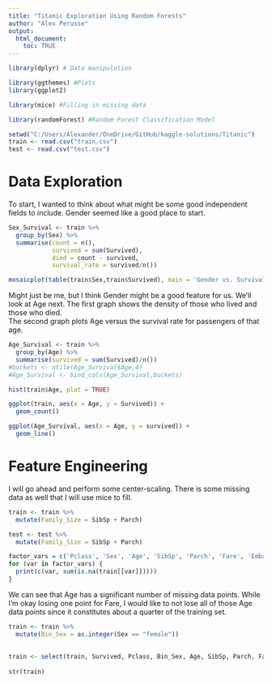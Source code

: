 ```yaml
---
title: "Titanic Exploration Using Random Forests"
author: "Alex Perusse"
output:
  html_document:
    toc: TRUE
---
```


```r
library(dplyr) # Data manipulation

library(ggthemes) #Plots
library(ggplot2)

library(mice) #Filling in missing data

library(randomForest) #Random Forest Classification Model
```

```r
setwd("C:/Users/Alexander/OneDrive/GitHub/kaggle-solutions/Titanic")
train <- read.csv("train.csv")
test <- read.csv("test.csv")
```

# Data Exploration
To start, I wanted to think about what might be some good independent fields to include.  Gender seemed like a good place to start.  

```r
Sex_Survival <- train %>%
  group_by(Sex) %>%
  summarise(count = n(),
            survived = sum(Survived),
            died = count - survived,
            survival_rate = survived/n())

mosaicplot(table(train$Sex,train$Survived), main = 'Gender vs. Survival', sub = '0 = Survived and 1 = Died')
```

Might just be me, but I think Gender might be a good feature for us.
We'll look at Age next.  The first graph shows the density of those who lived and those who died.  
The second graph plots Age versus the survival rate for passengers of that age.  

```r
Age_Survival <- train %>%
  group_by(Age) %>%
  summarise(survived = sum(Survived)/n())
#buckets <- ntile(Age_Survival$Age,4)
#Age_Survival <- bind_cols(Age_Survival,buckets)

hist(train$Age, plot = TRUE)

ggplot(train, aes(x = Age, y = Survived)) +
  geom_count()

ggplot(Age_Survival, aes(x = Age, y = survived)) +
  geom_line()
```

# Feature Engineering
I will go ahead and perform some center-scaling. There is some missing data as well that I will use mice to fill.

```r
train <- train %>%
  mutate(Family_Size = SibSp + Parch)

test <- test %>%
  mutate(Family_Size = SibSp + Parch)
```

```r
factor_vars = c('Pclass', 'Sex', 'Age', 'SibSp', 'Parch', 'Fare', 'Embarked')
for (var in factor_vars) {
  print(c(var, sum(is.na(train[[var]]))))
}
```
We can see that Age has a significant number of missing data points.  While I'm okay losing one point for Fare, I would like to not lose all of those Age data points since it constitutes about a quarter of the training set.  
```r
train <- train %>%
  mutate(Bin_Sex = as.integer(Sex == "female"))
  
  
train <- select(train, Survived, Pclass, Bin_Sex, Age, SibSp, Parch, Fare, Embarked)
  
str(train)
```